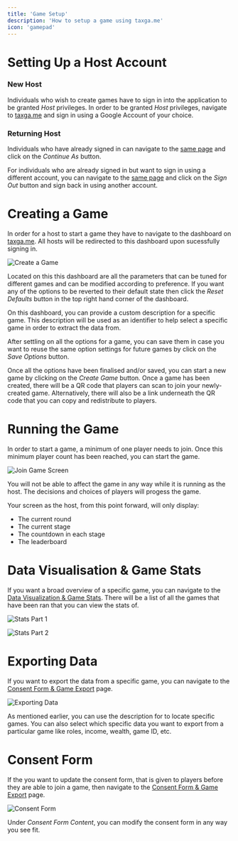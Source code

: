 ```yaml
---
title: 'Game Setup'
description: 'How to setup a game using taxga.me'
icon: 'gamepad'
---
```


# Setting Up a Host Account
### New Host
Individuals who wish to create games have to sign in into the application to be granted *Host* privileges. In order to be granted *Host* privileges, navigate to [taxga.me](https://www.taxga.me/login) and sign in using a Google Account of your choice.

### Returning Host
Individuals who have already signed in can navigate to the [same page](https://www.taxga.me/login) and click on the *Continue As* button.

For individuals who are already signed in but want to sign in using a different account, you can navigate to the [same page](https://www.taxga.me/login) and click on the *Sign Out* button and sign back in using another account.

# Creating a Game
In order for a host to start a game they have to navigate to the dashboard on [taxga.me](https://www.taxga.me/host/dashboard). All hosts will be redirected to this dashboard upon sucessfully signing in.

![Create a Game](https://r2.sloththe.dev/zion/cfc18008-296d-4d4d-a44f-d2641ee1ba47.png)

Located on this this dashboard are all the parameters that can be tuned for different games and can be modified according to preference. If you want any of the options to be reverted to their default state then click the *Reset Defaults* button in the top right hand corner of the dashboard.

On this dashboard, you can provide a custom description for a specific game. This description will be used as an identifier to help select a specific game in order to extract the data from.

After settling on all the options for a game, you can save them in case you want to reuse the same option settings for future games by click on the *Save Options* button. 

Once all the options have been finalised and/or saved, you can start a new game by clicking on the *Create Game* button. Once a game has been created, there will be a QR code that players can scan to join your newly-created game. Alternatively, there will also be a link underneath the QR code that you can copy and redistribute to players.

# Running the Game
In order to start a game, a minimum of one player needs to join. Once this minimum player count has been reached, you can start the game.

![Join Game Screen](/images/university/game-guide/join.png)

You will not be able to affect the game in any way while it is running as the host. The decisions and choices of players will progess the game.

Your screen as the host, from this point forward, will only display:
- The current round
- The current stage
- The countdown in each stage
- The leaderboard

# Data Visualisation & Game Stats
If you want a broad overview of a specific game, you can navigate to the [Data Visualization & Game Stats](https://www.taxga.me/host/stats). There will be a list of all the games that have been ran that you can view the stats of.

![Stats Part 1](https://r2.sloththe.dev/zion/edc4bf76-b1a9-4ca8-bb04-a81b85de7b0f.png)

![Stats Part 2](https://r2.sloththe.dev/zion/63d936c5-e707-49f2-8360-7c648a11c44d.png)

# Exporting Data
If you want to export the data from a specific game, you can navigate to the [Consent Form & Game Export](https://www.taxga.me/host/options) page.

![Exporting Data](https://r2.sloththe.dev/zion/d8002a98-27c4-4c9d-a7c7-053f434c9a4b.png)

As mentioned earlier, you can use the description for to locate specific games. You can also select which specific data you want to export from a particular game like roles, income, wealth, game ID, etc.

# Consent Form
If the you want to update the consent form, that is given to players before they are able to join a game, then navigate to the [Consent Form & Game Export](https://www.taxga.me/host/options) page.

![Consent Form](https://r2.sloththe.dev/zion/8c6a4cbc-7a32-4505-86e9-82cdb155a0fb.png)

Under *Consent Form Content*, you can modify the consent form in any way you see fit.